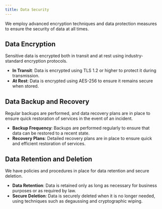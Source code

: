 ```yaml
---
title: Data Security
---
```


We employ advanced encryption techniques and data protection measures to ensure the security of data at all times.

## Data Encryption

Sensitive data is encrypted both in transit and at rest using industry-standard encryption protocols.

- **In Transit**: Data is encrypted using TLS 1.2 or higher to protect it during transmission.
- **At Rest**: Data is encrypted using AES-256 to ensure it remains secure when stored.

## Data Backup and Recovery

Regular backups are performed, and data recovery plans are in place to ensure quick restoration of services in the event of an incident.

- **Backup Frequency**: Backups are performed regularly to ensure that data can be restored to a recent state.
- **Recovery Plans**: Detailed recovery plans are in place to ensure quick and efficient restoration of services.

## Data Retention and Deletion

We have policies and procedures in place for data retention and secure deletion.

- **Data Retention**: Data is retained only as long as necessary for business purposes or as required by law.
- **Secure Deletion**: Data is securely deleted when it is no longer needed, using techniques such as degaussing and cryptographic wiping.
